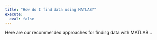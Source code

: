```yaml
---
title: "How do I find data using MATLAB?"
execute:
  eval: false
---
```


Here are our recommended approaches for finding data with MATLAB...